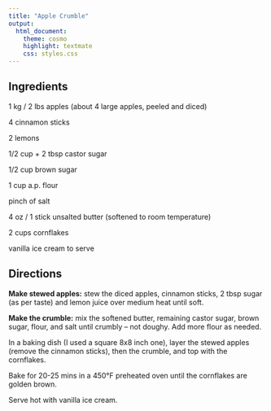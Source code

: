 ```yaml
---
title: "Apple Crumble"
output:
  html_document:
    theme: cosmo
    highlight: textmate
    css: styles.css
---
```


## Ingredients

1 kg / 2 lbs apples (about 4 large apples, peeled and diced)

4 cinnamon sticks

2 lemons

1/2 cup + 2 tbsp castor sugar

1/2 cup brown sugar 

1 cup a.p. flour 

pinch of salt

4 oz / 1 stick unsalted butter (softened to room temperature)

2 cups cornflakes

vanilla ice cream to serve

## Directions

**Make stewed apples:** stew the diced apples, cinnamon sticks, 2 tbsp sugar (as per taste) and lemon juice over medium heat until soft. 

**Make the crumble:** mix the softened butter, remaining castor sugar, brown sugar, flour, and salt until crumbly -- not doughy. Add more flour as needed.

In a baking dish (I used a square 8x8 inch one), layer the stewed apples (remove the cinnamon sticks), then the crumble, and top with the cornflakes.

Bake for 20-25 mins in a 450°F preheated oven until the cornflakes are golden brown.

Serve hot with vanilla ice cream.